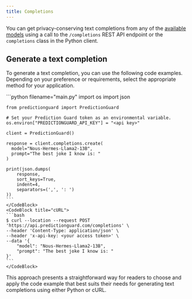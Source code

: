 ```yaml
---
title: Completions
---
```


You can get privacy-conserving text completions from any of the [available models](../models) using a call to the `/completions` REST API endpoint or the `completions` class in the Python client.

## Generate a text completion

To generate a text completion, you can use the following code examples. Depending on your preference or requirements, select the appropriate method for your application.

<CodeBlocks>
    <CodeBlock title="Python">
    ```python filename="main.py"
    import os
    import json

    from predictionguard import PredictionGuard

    # Set your Prediction Guard token as an environmental variable.
    os.environ["PREDICTIONGUARD_API_KEY"] = "<api key>"
    
    client = PredictionGuard()

    response = client.completions.create(
      model="Nous-Hermes-Llama2-13B",
      prompt="The best joke I know is: "
    )

    print(json.dumps(
        response,
        sort_keys=True,
        indent=4,
        separators=(',', ': ')
    ))
    ```
    </CodeBlock>
    <CodeBlock title="cURL">
    ```bash
    $ curl --location --request POST 'https://api.predictionguard.com/completions' \
    --header 'Content-Type: application/json' \
    --header 'x-api-key: <your access token>' \
    --data '{
        "model": "Nous-Hermes-Llama2-13B",
        "prompt": "The best joke I know is: "
    }'
    ```
    </CodeBlock>

</CodeBlocks>

This approach presents a straightforward way for readers to choose and apply the code example that best suits their needs for generating text completions using either Python or cURL.
